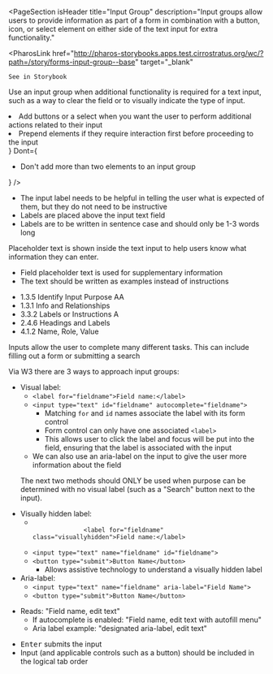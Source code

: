 
<PageSection
  isHeader
  title="Input Group"
  description="Input groups allow users to provide information as part of a form in combination with a button,
    icon, or select element on either side of the text input for extra functionality."
>
  <PharosLink
    href="http://pharos-storybooks.apps.test.cirrostratus.org/wc/?path=/story/forms-input-group--base"
    target="_blank"
  >
    See in Storybook
  </PharosLink>
</PageSection>

<PageSection title="Usage">
  <p>
    Use an input group when additional functionality is required for a text input, such as a way to
    clear the field or to visually indicate the type of input.
  </p>
</PageSection>

<PageSection title="Best practices">
  <BestPractices
    Do={
      <ul>
        <li>
          Add buttons or a select when you want the user to perform additional actions related to
          their input
        </li>
        <li>Prepend elements if they require interaction first before proceeding to the input</li>
      </ul>
    }
    Dont={
      <ul>
        <li>Don't add more than two elements to an input group</li>
      </ul>
    }
  />
</PageSection>

<PageSection title="Content guidelines">
  <PageSection subSectionLevel={1} title="Labels">
    <ul>
      <li>
        The input label needs to be helpful in telling the user what is expected of them, but they
        do not need to be instructive
      </li>
      <li>Labels are placed above the input text field</li>
      <li>Labels are to be written in sentence case and should only be 1-3 words long</li>
    </ul>
  </PageSection>
  <PageSection subSectionLevel={1} title="Placeholder text">
    <p>
      Placeholder text is shown inside the text input to help users know what information they can
      enter.
    </p>
    <ul>
      <li>Field placeholder text is used for supplementary information</li>
      <li>The text should be written as examples instead of instructions</li>
    </ul>
  </PageSection>
</PageSection>

<PageSection title="Accessibility">
  <PageSection subSectionLevel={1} title="Relevant WCAG guidelines">
    <ul>
      <li>
        <PharosLink href="https://www.w3.org/WAI/WCAG21/Understanding/identify-input-purpose">
          1.3.5 Identify Input Purpose AA
        </PharosLink>
      </li>
      <li>
        <PharosLink href="https://www.w3.org/WAI/WCAG21/Understanding/info-and-relationships.html">
          1.3.1 Info and Relationships
        </PharosLink>
      </li>
      <li>
        <PharosLink href="https://www.w3.org/WAI/WCAG21/Understanding/labels-or-instructions">
          3.3.2 Labels or Instructions A
        </PharosLink>
      </li>
      <li>
        <PharosLink href="https://www.w3.org/WAI/WCAG21/Understanding/headings-and-labels.html">
          2.4.6 Headings and Labels
        </PharosLink>
      </li>
      <li>
        <PharosLink href="https://www.w3.org/TR/UNDERSTANDING-WCAG20/ensure-compat-rsv.html">
          4.1.2 Name, Role, Value
        </PharosLink>
      </li>
    </ul>
  </PageSection>
  <PageSection subSectionLevel={1} title="Importance">
    Inputs allow the user to complete many different tasks. This can include filling out a form or
    submitting a search
  </PageSection>
  <PageSection subSectionLevel={1} title="Code expectations">
    <p>Via W3 there are 3 ways to approach input groups:</p>
    <ul>
      <li>
        Visual label:
        <ul>
          <li>
            <code>&lt;label for="fieldname"&gt;Field name:&lt;/label&gt;</code>
          </li>
          <li>
            <code>&lt;input type="text" id="fieldname" autocomplete="fieldname"&gt;</code>
            <ul>
              <li>
                Matching <code>for</code> and <code>id</code> names associate the label with its
                form control
              </li>
              <li>
                Form control can only have one associated <code>&lt;label&gt;</code>
              </li>
              <li>
                This allows user to click the label and focus will be put into the field, ensuring
                that the label is associated with the input
              </li>
            </ul>
          </li>
          <li>
            We can also use an aria-label on the input to give the user more information about the
            field
          </li>
        </ul>
      </li>
      <p>
        The next two methods should ONLY be used when purpose can be determined with no visual label
        (such as a "Search" button next to the input).
      </p>
      <li>
        Visually hidden label:
        <ul>
          <li>
            <code>
              &lt;label for="fieldname" class="visuallyhidden"&gt;Field name:&lt;/label&gt;
            </code>
          </li>
          <li>
            <code>&lt;input type="text" name="fieldname" id="fieldname"&gt;</code>
          </li>
          <li>
            <code>&lt;button type="submit"&gt;Button Name&lt;/button&gt;</code>
            <ul>
              <li>Allows assistive technology to understand a visually hidden label</li>
            </ul>
          </li>
        </ul>
      </li>
      <li>
        Aria-label:
        <ul>
          <li>
            <code>&lt;input type="text" name="fieldname" aria-label="Field Name"&gt;</code>
          </li>
          <li>
            <code>&lt;button type="submit"&gt;Button Name&lt;/button&gt;</code>
          </li>
        </ul>
      </li>
    </ul>
  </PageSection>
  <PageSection subSectionLevel={1} title="Expected actions">
    <PageSection subSectionLevel={2} title="Screen reader">
      <ul>
        <li>
          Reads: "Field name, edit text"
          <ul>
            <li>If autocomplete is enabled: "Field name, edit text with autofill menu"</li>
            <li>Aria label example: "designated aria-label, edit text"</li>
          </ul>
        </li>
      </ul>
    </PageSection>
    <PageSection subSectionLevel={2} title="Keyboard">
      <ul>
        <li>
          <kbd>Enter</kbd> submits the input
        </li>
        <li>
          Input (and applicable controls such as a button) should be included in the logical tab
          order
        </li>
      </ul>
    </PageSection>
  </PageSection>
</PageSection>
